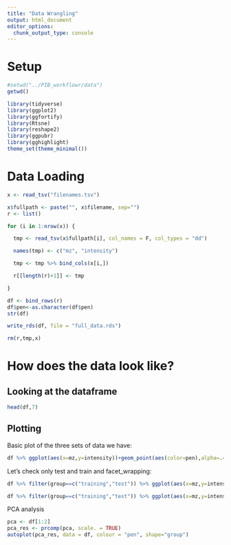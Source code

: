 ```yaml
---
title: "Data Wrangling"
output: html_document
editor_options: 
  chunk_output_type: console
---
```


# Setup

```r
#setwd("../PIB_workflowr/data")
getwd()
```

```r
library(tidyverse)
library(ggplot2)
library(ggfortify)
library(Rtsne)
library(reshape2)
library(ggpubr)
library(gghighlight)
theme_set(theme_minimal())
```

# Data Loading
```r
x <- read_tsv("filenames.tsv")

x$fullpath <- paste("", x$filename, sep="")
r <- list()

for (i in 1:nrow(x)) {

  tmp <- read_tsv(x$fullpath[i], col_names = F, col_types = "dd")

  names(tmp) <- c("mz", "intensity")

  tmp <- tmp %>% bind_cols(x[i,])

  r[[length(r)+1]] <- tmp

}

df <- bind_rows(r)
df$pen<-as.character(df$pen)
str(df)

write_rds(df, file = "full_data.rds")

rm(r,tmp,x)
```

# How does the data look like? 

## Looking at the dataframe
```r
head(df,7)
```

## Plotting
Basic plot of the three sets of data we have:
```r
df %>% ggplot(aes(x=mz,y=intensity))+geom_point(aes(color=pen),alpha=.4) + facet_wrap(~group)
```

Let's check only test and train and facet_wrapping:
```r
df %>% filter(group==c("training","test")) %>% ggplot(aes(x=mz,y=intensity))+ geom_point(aes(color=group), size=2, alpha=.4) + facet_wrap(~pen)

df %>% filter(group==c("training","test")) %>% ggplot(aes(x=mz,y=intensity))+ geom_point(aes(color=pen, shape = group), size=2, alpha=.4) + facet_wrap(~group+pen)
```

PCA analysis
```r
pca <- df[1:2]
pca_res <- prcomp(pca, scale. = TRUE)
autoplot(pca_res, data = df, colour = "pen", shape="group")
```

